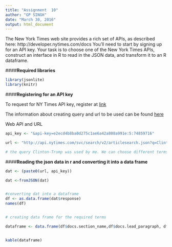 ---
title: "Assignment  10"
author: "GP SINGH"
date: "March 30, 2016"
output: html_document
---


The New York Times web site provides a rich set of APIs, as described here:
http://developer.nytimes.com/docs
You'll need to start by signing up for an API key.
Your task is to choose one of the New York Times APIs, construct an interface in R to read in the JSON data, and transform it to an R dataframe.


####**Required libraries**

```{r}
library(jsonlite)
library(knitr)


```



####**Registering for an API key**

To request for NY Times API key, register at  [link](https://myaccount.nytimes.com/register)



The information about creating query and url to be used can be found [here](http://developer.nytimes.com/docs/read/article_search_api_v2#h2-requests)



Web API and URL
```{r}

api_key <- "&api-key=e2ecd4b8ba0d275c1ae6a42a808a991e:5:74859716"

url <- "http://api.nytimes.com/svc/search/v2/articlesearch.json?q=Clinton-Trump"

# the query Clinton-Trump was used by me. We can choose different terms and further refine the queries 
```


####**Reading the json data in r and converting it into a data frame**

```{r}
dat <- (paste0(url, api_key))

dat <-fromJSON(dat)


#converting dat into a dataframe
df <- as.data.frame(dat$response)
names(df)


# creating data frame for the required terms

dataframe <- data.frame(df$docs.section_name,df$docs.lead_paragraph, df$docs.abstract, df$docs.web_url)


kable(dataframe)
```

